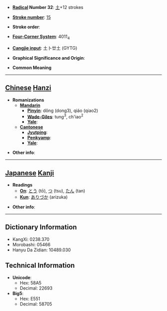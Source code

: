 * '''[[Wiktionary:Chinese radical index| Radical]] Number 32''': [[Wiktionary:Chinese radical index 土|土]]+12 strokes

* '''[[Wiktionary:Chinese total strokes index|Stroke number]]''': [[Wiktionary:Chinese total strokes index 15|15]]

* '''Stroke order''': 

* '''[[Wiktionary:Chinese four corner index|Four-Corner System]]''': 4011<sub>4</sub>

* '''[[Wiktionary:Chinese Cangjie index|Cangjie input]]''': 土卜廿土 (GYTG)

* '''Graphical Significance and Origin''': 

* '''Common Meaning'''

----

== [[Chinese]] [[Hanzi]] ==

* '''Romanizations'''
** '''[[Mandarin]]'''
*** '''[[Pinyin]]''': dǒng (dong3), qiáo (qiao2)
*** '''[[Wade-Giles]]''': tung<sup>3</sup>, ch'iao<sup>2</sup>
*** '''[[Yale]]''': 
** '''[[Cantonese]]'''
*** '''[[Jyutping]]''':
*** '''[[Penkyamp]]''': 
*** '''[[Yale]]''': 

* '''Other info''': 

----

== [[Japanese]] [[Kanji]] ==

* '''Readings'''
** '''[[On]]''': [[とう]] (tō), [[つ]] (tsu), [[たん]] (tan)
** '''[[Kun]]''': [[ありづか]] (arizuka)

* '''Other info''':  

----

== Dictionary Information ==

* KangXi: 0238.370
* Morobashi: 05466
* Hanyu Da Zidian: 10489.030

== Technical Information ==

* '''Unicode''':
** Hex: 58A5
** Decimal: 22693
* '''Big5''':
** Hex: E551
** Decimal: 58705